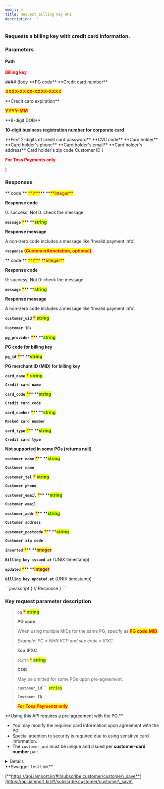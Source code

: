 ```yaml
---
emoji: ⌨
title: Request billing key API
description: ''
---
```





### Requests a billing key with credit card information.

<Swagger method="post" path="/subscribe/customer/{customer_uid}" baseUrl="https://api.iamport.kr" summary="Requests a billing key with the customer's credit card information.">
<SwaggerDescription>


</SwaggerDescription>

### Parameters

#### Path

<SwaggerParameter name="customer_uid" type="String(80)" required="true">
<mark style="color:red;">

**Billing key**

</mark>

</SwaggerParameter>
#### Body

<SwaggerParameter required="true" name="pg" type="String">
**PG code**

</SwaggerParameter>
<SwaggerParameter name="card_numb" type="String" required="true">
**Credit card number**

<mark style="color:red;">**XXXX-XXXX-XXXX-XXXX**</mark>

</SwaggerParameter>
<SwaggerParameter name="expiry" type="String" required="true">
**Credit card expiration**

<mark style="color:red;">**YYYY-MM**</mark>

</SwaggerParameter>
<SwaggerParameter name="birth" type="String" required="false">
**6-digit DOB**

**10-digit business registration number for corporate card**

</SwaggerParameter>
<SwaggerParameter name="pwd_2digit" type="String" required="false">
**First 2-digits of credit card password**

</SwaggerParameter>
<SwaggerParameter name="cvc" type="String" required="false">
**CVC code**

</SwaggerParameter>
<SwaggerParameter name="customer_name" type="String" required="false">
**Card holder**

</SwaggerParameter>
<SwaggerParameter name="customer_tel" type="String" required="false">
**Card holder's phone**

</SwaggerParameter>
<SwaggerParameter name="customer_email" type="String" required="false">
**Card holder's email**

</SwaggerParameter>
<SwaggerParameter name="customer_addr" type="String" required="false">
**Card holder's address**

</SwaggerParameter>
<SwaggerParameter name="customer_postcode" type="String" required="false">
Card holder's zip code

</SwaggerParameter>
<SwaggerParameter name="customer_id" type="String">
Customer ID (

<mark style="color:red;">

**For Toss Payments only**

</mark>

)

</SwaggerParameter>


### Responses

<SwaggerResponse status="200: OK" description="Success">
<Tabs>
<Tab title="CustomerResponse">
**`code`** <mark style="color:red;">**\***</mark>** **<mark style="color:purple;">**integer**</mark>

**Response code**

0: success, Not 0: check the message



**`message`** <mark style="color:red;">**\***</mark>** **<mark style="color:green;">**string**</mark>

**Response message**

A non-zero code includes a message like 'Invalid payment info'.



**`response`** <mark style="color:red;">**(CustomerAnnotation, optional)**</mark>

</Tab>
</Tabs>

<Tabs>
<Tab title="CustomerAnnotation">
**`code`** <mark style="color:red;">**\***</mark> <mark style="color:purple;">**integer**</mark>

**Response code**

0: success, Not 0: check the message



**`message`** <mark style="color:red;">**\***</mark>** **<mark style="color:green;">**string**</mark>

**Response message**

A non-zero code includes a message like 'Invalid payment info'.



**`customer_uid`** <mark style="color:red;">**\***</mark> <mark style="color:green;">**string**</mark>

**`Customer ID`**\


**`pg_provider`** <mark style="color:red;">**\***</mark>** **<mark style="color:green;">**string**</mark>

**PG code for billing key**



**`pg_id`** <mark style="color:red;">**\***</mark>** **<mark style="color:green;">**string**</mark>

**PG merchant ID (MID) for billing key**



**`card_name`** <mark style="color:red;">**\***</mark> <mark style="color:green;">**string**</mark>

**`Credit card name`**



**`card_code`** <mark style="color:red;">**\***</mark>** **<mark style="color:green;">**string**</mark>

**`Credit card code`**

&#x20;

**`card_number`** <mark style="color:red;">**\***</mark>** **<mark style="color:green;">**string**</mark>

**`Masked card number`**



**`card_type`** <mark style="color:red;">**\***</mark>** **<mark style="color:green;">**string**</mark>

**`Credit card type`**

**Not supported in some PGs (returns null)**



**`customer_name`** <mark style="color:red;">**\***</mark>** **<mark style="color:green;">**string**</mark>

**`Customer name`**



**`customer_tel`** <mark style="color:red;">**\***</mark> <mark style="color:green;">**string**</mark>

**`Customer phone`**



**`customer_email`** <mark style="color:red;">**\***</mark>** **<mark style="color:green;">**string**</mark>

**`Customer email`**



**`customer_addr`** <mark style="color:red;">**\***</mark>** **<mark style="color:green;">**string**</mark>

**`Customer address`**&#x20;

&#x20;

**`customer_postcode`** <mark style="color:red;">**\***</mark>** **<mark style="color:green;">**string**</mark>

**`Customer zip code`**



**`inserted`** <mark style="color:red;">**\***</mark>** **<mark style="color:purple;">**integer**</mark>

**`Billing key issued at`** (UNIX timestamp)



**`updated`** <mark style="color:red;">**\***</mark>** **<mark style="color:purple;">**integer**</mark>

**`Billing key updated at`** (UNIX timestamp)

</Tab>
</Tabs>

</SwaggerResponse>

<SwaggerResponse status="401: Unauthorized" description="Missing or invalid access token">
```javascript
{
    // Response
}
```

</SwaggerResponse>

</Swagger>

### **Key request parameter description**

> **`pg`** <mark style="color:red;">**\***</mark> <mark style="color:green;">**string**</mark>
>
> **PG code**
>
> When using multiple MIDs for the same PG, specify as <mark style="color:red;">**PG code.MID**</mark>.
>
> _Example: PG = NHN KCP and site code = IPXC_
>
> **kcp.IPXC**

> **`birth`** <mark style="color:red;">\*</mark> <mark style="color:green;">**string**</mark>
>
> **DOB**
>
> May be omitted for some PGs upon pre-agreement.

> **`customer_id`` `**<mark style="color:green;">**`string`**</mark>
>
> **`Customer ID`**&#x20;
>
> <mark style="color:red;">**For Toss Payments only**</mark>

<Hint style="info">
**Using this API requires a pre-agreement with the PG.**

* You may modify the required card information upon agreement with the PG.&#x20;
* Special attention to security is required due to using sensitive card information.&#x20;
* The `customer_uid` must be unique and issued per **customer-card number** pair.

</Hint>

<Details>
<p slot="summary">Response Model Schema</p>

```json
{
  "code": 0,
  "message": "string",
  "response": {
    "customer_uid": "string",
    "pg_provider": "string",
    "pg_id": "string",
    "card_name": "string",
    "card_code": "string",
    "card_number": "string",
    "card_type": "null",
    "customer_name": "string",
    "customer_tel": "string",
    "customer_email": "string",
    "customer_addr": "string",
    "customer_postcode": "string",
    "inserted": 0,
    "updated": 0
  }
```

</Details>

<Hint style="success">
**Swagger Test Link**

[**https://api.iamport.kr/#!/subscribe.customer/customer\_save**](https://api.iamport.kr/#!/subscribe.customer/customer\_save)

</Hint>
